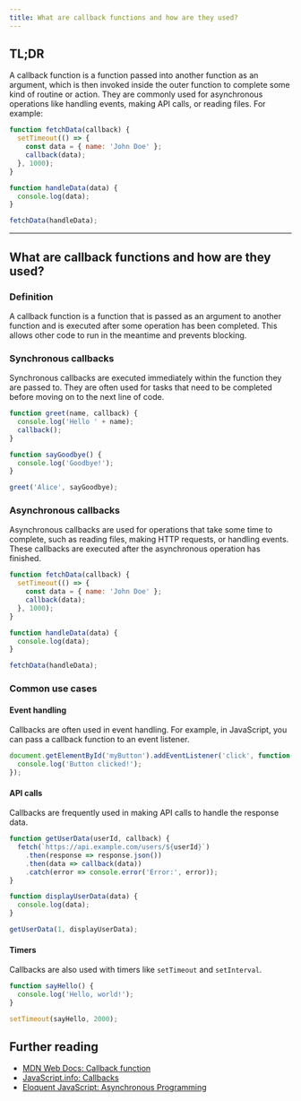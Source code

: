 ```yaml
---
title: What are callback functions and how are they used?
---
```


## TL;DR

A callback function is a function passed into another function as an argument, which is then invoked inside the outer function to complete some kind of routine or action. They are commonly used for asynchronous operations like handling events, making API calls, or reading files. For example:

```javascript
function fetchData(callback) {
  setTimeout(() => {
    const data = { name: 'John Doe' };
    callback(data);
  }, 1000);
}

function handleData(data) {
  console.log(data);
}

fetchData(handleData);
```

---

## What are callback functions and how are they used?

### Definition

A callback function is a function that is passed as an argument to another function and is executed after some operation has been completed. This allows other code to run in the meantime and prevents blocking.

### Synchronous callbacks

Synchronous callbacks are executed immediately within the function they are passed to. They are often used for tasks that need to be completed before moving on to the next line of code.

```javascript
function greet(name, callback) {
  console.log('Hello ' + name);
  callback();
}

function sayGoodbye() {
  console.log('Goodbye!');
}

greet('Alice', sayGoodbye);
```

### Asynchronous callbacks

Asynchronous callbacks are used for operations that take some time to complete, such as reading files, making HTTP requests, or handling events. These callbacks are executed after the asynchronous operation has finished.

```javascript
function fetchData(callback) {
  setTimeout(() => {
    const data = { name: 'John Doe' };
    callback(data);
  }, 1000);
}

function handleData(data) {
  console.log(data);
}

fetchData(handleData);
```

### Common use cases

#### Event handling

Callbacks are often used in event handling. For example, in JavaScript, you can pass a callback function to an event listener.

```javascript
document.getElementById('myButton').addEventListener('click', function() {
  console.log('Button clicked!');
});
```

#### API calls

Callbacks are frequently used in making API calls to handle the response data.

```javascript
function getUserData(userId, callback) {
  fetch(`https://api.example.com/users/${userId}`)
    .then(response => response.json())
    .then(data => callback(data))
    .catch(error => console.error('Error:', error));
}

function displayUserData(data) {
  console.log(data);
}

getUserData(1, displayUserData);
```

#### Timers

Callbacks are also used with timers like `setTimeout` and `setInterval`.

```javascript
function sayHello() {
  console.log('Hello, world!');
}

setTimeout(sayHello, 2000);
```

## Further reading

- [MDN Web Docs: Callback function](https://developer.mozilla.org/en-US/docs/Glossary/Callback_function)
- [JavaScript.info: Callbacks](https://javascript.info/callbacks)
- [Eloquent JavaScript: Asynchronous Programming](https://eloquentjavascript.net/11_async.html)

